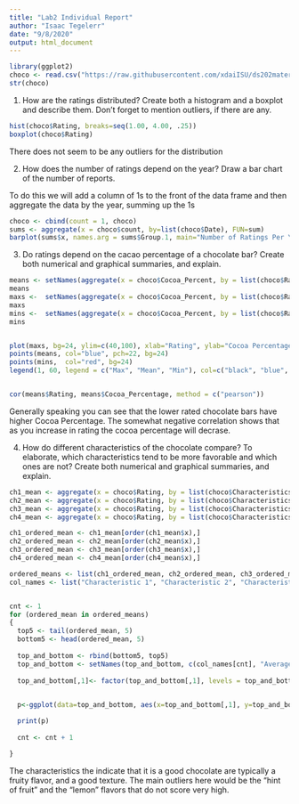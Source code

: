 ```yaml
---
title: "Lab2 Individual Report"
author: "Isaac Tegelerr"
date: "9/8/2020"
output: html_document
---
```


```r
library(ggplot2)
choco <- read.csv("https://raw.githubusercontent.com/xdaiISU/ds202materials/master/hwlabs/data/choco.csv") 
str(choco)
```

1. How are the ratings distributed? Create both a histogram and a boxplot and describe them. Don’t forget to mention outliers, if there are any.

```r
hist(choco$Rating, breaks=seq(1.00, 4.00, .25))
boxplot(choco$Rating)
```

There does not seem to be any outliers for the distribution

2. How does the number of ratings depend on the year? Draw a bar chart of the number of reports.

To do this we will add a column of 1s to the front of the data frame and then aggregate the data by the year, summing up the 1s

```r
choco <- cbind(count = 1, choco)
sums <- aggregate(x = choco$count, by=list(choco$Date), FUN=sum)
barplot(sums$x, names.arg = sums$Group.1, main="Number of Ratings Per Year" )
```
3. Do ratings depend on the cacao percentage of a chocolate bar? Create both numerical and graphical summaries, and explain.

```r
means <- setNames(aggregate(x = choco$Cocoa_Percent, by = list(choco$Rating), FUN=mean), c("Rating", "Cocoa_Percentage"))
means
maxs <-  setNames(aggregate(x = choco$Cocoa_Percent, by = list(choco$Rating), FUN=max), c("Rating", "Cocoa_Percentage"))
maxs
mins <-  setNames(aggregate(x = choco$Cocoa_Percent, by = list(choco$Rating), FUN=min), c("Rating", "Cocoa_Percentage"))
mins


plot(maxs, bg=24, ylim=c(40,100), xlab="Rating", ylab="Cocoa Percentage")
points(means, col="blue", pch=22, bg=24)
points(mins,  col="red", bg=24)
legend(1, 60, legend = c("Max", "Mean", "Min"), col=c("black", "blue", "red"), pch=c(1, 22, 1))


cor(means$Rating, means$Cocoa_Percentage, method = c("pearson"))
```
Generally speaking you can see that the lower rated chocolate bars have higher Cocoa Percentage. The somewhat negative correlation shows that as you increase in rating the cocoa percentage will decrase.


4. How do different characteristics of the chocolate compare? To elaborate, which characteristics tend to be more favorable and which ones are not? Create both numerical and graphical summaries, and explain.


```r

ch1_mean <- aggregate(x = choco$Rating, by = list(choco$Characteristics1), FUN=mean)
ch2_mean <- aggregate(x = choco$Rating, by = list(choco$Characteristics2), FUN=mean)
ch3_mean <- aggregate(x = choco$Rating, by = list(choco$Characteristics3), FUN=mean)
ch4_mean <- aggregate(x = choco$Rating, by = list(choco$Characteristics4), FUN=mean)

ch1_ordered_mean <- ch1_mean[order(ch1_mean$x),]
ch2_ordered_mean <- ch2_mean[order(ch2_mean$x),]
ch3_ordered_mean <- ch3_mean[order(ch3_mean$x),]
ch4_ordered_mean <- ch4_mean[order(ch4_mean$x),]

ordered_means <- list(ch1_ordered_mean, ch2_ordered_mean, ch3_ordered_mean, ch4_ordered_mean)
col_names <- list("Characteristic 1", "Characteristic 2", "Characteristic 3", "Characteristic 4")


cnt <- 1
for (ordered_mean in ordered_means)
{
  top5 <- tail(ordered_mean, 5)
  bottom5 <- head(ordered_mean, 5)
  
  top_and_bottom <- rbind(bottom5, top5)
  top_and_bottom <- setNames(top_and_bottom, c(col_names[cnt], "Average Rating"))
  
  top_and_bottom[,1]<- factor(top_and_bottom[,1], levels = top_and_bottom[,1])

  
  p<-ggplot(data=top_and_bottom, aes(x=top_and_bottom[,1], y=top_and_bottom[,2])) + geom_bar(stat="identity", width= 0.25) + theme(axis.text.x = element_text(angle = 45, hjust = 1)) + xlab(col_names[cnt]) + ylab("Average Rating")

  print(p)
  
  cnt <- cnt + 1

}

```
The characteristics the indicate that it is a good chocolate are typically a fruity flavor, and a good texture. The main outliers here would be the "hint of fruit" and the "lemon" flavors that do not score very high. 